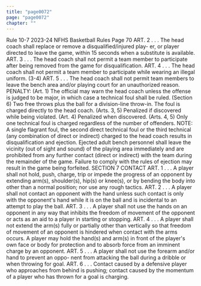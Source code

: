```yaml
---
title: "page0072"
page: "page0072"
chapter: ""
---
```


Rule 10-7 2023-24 NFHS Basketball Rules Page 70 ART. 2 . . . The head coach shall replace or remove a disqualified/injured play- er, or player directed to leave the game, within 15 seconds when a substitute is available. ART. 3 . . . The head coach shall not permit a team member to participate after being removed from the game for disqualification. ART. 4 . . . The head coach shall not permit a team member to participate while wearing an illegal uniform. (3-4) ART. 5 . . . The head coach shall not permit team members to leave the bench area and/or playing court for an unauthorized reason. PENALTY: (Art. 1) The official may warn the head coach unless the offense is judged to be major, in which case a technical foul shall be ruled. (Section 6) Two free throws plus the ball for a division-line throw-in. The foul is charged directly to the head coach. (Arts. 3, 5) Penalized if discovered while being violated. (Art. 4) Penalized when discovered. (Arts. 4, 5) Only one technical foul is charged regardless of the number of offenders. NOTE: A single flagrant foul, the second direct technical foul or the third technical (any combination of direct or indirect) charged to the head coach results in disqualification and ejection. Ejected adult bench personnel shall leave the vicinity (out of sight and sound) of the playing area immediately and are prohibited from any further contact (direct or indirect) with the team during the remainder of the game. Failure to comply with the rules of ejection may result in the game being forfeited. SECTION 7 CONTACT ART. 1 . . . A player shall not hold, push, charge, trip or impede the progress of an opponent by extending arm(s), shoulder(s), hip(s) or knee(s), or by bending the body into other than a normal position; nor use any rough tactics. ART. 2 . . . A player shall not contact an opponent with the hand unless such contact is only with the opponent's hand while it is on the ball and is incidental to an attempt to play the ball. ART. 3 . . . A player shall not use the hands on an opponent in any way that inhibits the freedom of movement of the opponent or acts as an aid to a player in starting or stopping. ART. 4 . . . A player shall not extend the arm(s) fully or partially other than vertically so that freedom of movement of an opponent is hindered when contact with the arms occurs. A player may hold the hand(s) and arm(s) in front of the player's own face or body for protection and to absorb force from an imminent charge by an opponent. ART. 5 . . . A player shall not use the forearm and/or hand to prevent an oppo- nent from attacking the ball during a dribble or when throwing for goal. ART. 6 . . . Contact caused by a defensive player who approaches from behind is pushing; contact caused by the momentum of a player who has thrown for a goal is charging.
